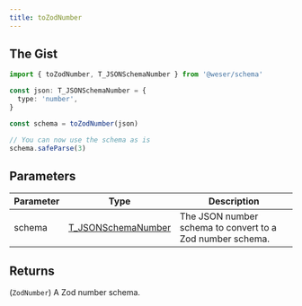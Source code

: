 ```yaml
---
title: toZodNumber
---
```


## The Gist

```ts
import { toZodNumber, T_JSONSchemaNumber } from '@weser/schema'

const json: T_JSONSchemaNumber = {
  type: 'number',
}

const schema = toZodNumber(json)

// You can now use the schema as is
schema.safeParse(3)
```

## Parameters

| Parameter | Type                                                       | Description                                               |
| --------- | ---------------------------------------------------------- | --------------------------------------------------------- |
| schema    | [T_JSONSchemaNumber](/schema/api/types/T_JSONSchemaNumber) | The JSON number schema to convert to a Zod number schema. |

## Returns

(`ZodNumber`) A Zod number schema.
